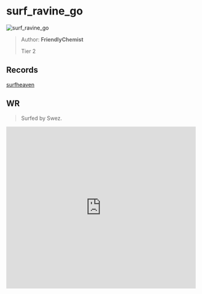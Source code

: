 
# surf_ravine_go

![surf_ravine_go](https://raw.githubusercontent.com/Sayt123/SurfMapPics/Maps-and-bonuses/csgo/surf_ravine_go.jpg)

> Author: **FriendlyChemist**
>
> Tier 2

## Records

[surfheaven](https://surfheaven.eu/map/surf_ravine_go)

## WR

> Surfed by Swez.

<iframe
width="100%"
height="430"
src="https://www.youtube.com/embed/d9TAum1qnUM"
frameborder="0"
allow="accelerometer; autoplay; clipboard-write; encrypted-media; gyroscope; picture-in-picture"
allowFullScreen
/>

```md

[Surf Timer] - Swez finished in 00:34:91 (WR -00:00:13). Improving by 00:00:15
[Surf Timer] - Swez beat the map record! Rank: 1/925

Previous WR holder: src


```
                